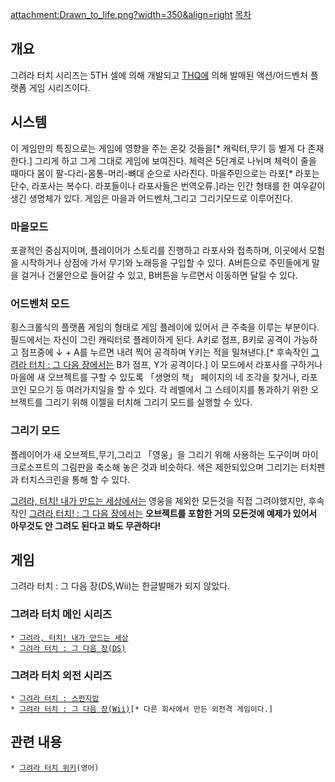{{{+1 Drawn to Life}}}

attachment:Drawn_to_life.png?width=350&align=right [[목차]]

== 개요 ==
그려라 터치 시리즈는 5TH 셀에 의해 개발되고 [[THQ]]에 의해 발매된 액션/어드벤처 플랫폼 게임 시리즈이다.

== 시스템 ==
이 게임만의 특징으로는 게임에 영향을 주는 온갖 것들을[* 캐릭터,무기 등 별게 다 존재한다.] 그리게 하고 그게 그대로 게임에 보여진다. 체력은 5단계로 나뉘며 체력이 줄을 때마다 몸이 팔-다리-몸통-머리-뼈대 순으로 사라진다. 마을주민으로는 라포[* 라포는 단수, 라포사는 복수다. 라포들이나 라포사들은 번역오류.]라는 인간 형태를 한 여우같이 생긴 생명체가 있다.
게임은 마을과 어드벤처,그리고 그리기모드로 이루어진다.

=== 마을모드 ===
포괄적인 중심지이며, 플레이어가 스토리를 진행하고 라포사와 접촉하며, 이곳에서 모험을 시작하거나 상점에 가서 무기와 노래등을 구입할 수 있다. A버튼으로 주민들에게 말을 걸거나 건물안으로 들어갈 수 있고, B버튼을 누르면서 이동하면 달릴 수 있다.
=== 어드벤처 모드 ===
횡스크롤식의 플랫폼 게임의 형태로 게임 플레이에 있어서 큰 주축을 이루는 부분이다. 필드에서는 자신이 그린 캐릭터로 플레이하게 된다. A키로 점프, B키로 공격이 가능하고 점프중에 ↓ + A를 누르면 내려 찍어 공격하며 Y키는 적을 밀쳐낸다.[* 후속작인 [[그려라 터치 : 그 다음 장]]에서는 B가 점프, Y가 공격이다.] 이 모드에서 라포사를 구하거나 마을에 새 오브젝트를 구할 수 있도록 「생명의 책」 페이지의 네 조각을 찾거나, 라포코인 모으기 등 여러가지일을 할 수 있다. 각 레벨에서 그 스테이지를 통과하기 위한 오브젝트를 그리기 위해 이젤을 터치해 그리기 모드를 실행할 수 있다.
=== 그리기 모드 ===
플레이어가 새 오브젝트,무기,그리고 「영웅」을 그리기 위해 사용하는 도구이며 마이크로소프트의 그림판을 축소해 놓은 것과 비슷하다. 색은 제한되있으며 그리기는 터치펜과 터치스크린을 통해 할 수 있다.

[[그려라, 터치! 내가 만드는 세상]]에서는 영웅을 제외한 모든것을 직접 그려야했지만, 후속작인 [[그려라,터치! : 그 다음 장]]에서는 '''오브젝트를 포함한 거의 모든것에 예제가 있어서 아무것도 안 그려도 된다고 봐도 무관하다!'''

== 게임 ==
그려라 터치 : 그 다음 장(DS,Wii)는 한글발매가 되지 않았다.
=== 그려라 터치 메인 시리즈 ===

 * [[그려라, 터치! 내가 만드는 세상]]
 * [[그려라 터치 : 그 다음 장(DS)]]
=== 그려라 터치 외전 시리즈 ===
 * [[그려라 터치 : 스펀지밥]]
 * [[그려라 터치 : 그 다음 장(Wii)]][* 다른 회사에서 만든 외전격 게임이다.]
== 관련 내용 ==
 * [http://drawntolife.wikia.com/wiki/Drawn_To_Life_Wiki 그려라 터치 위키](영어)
